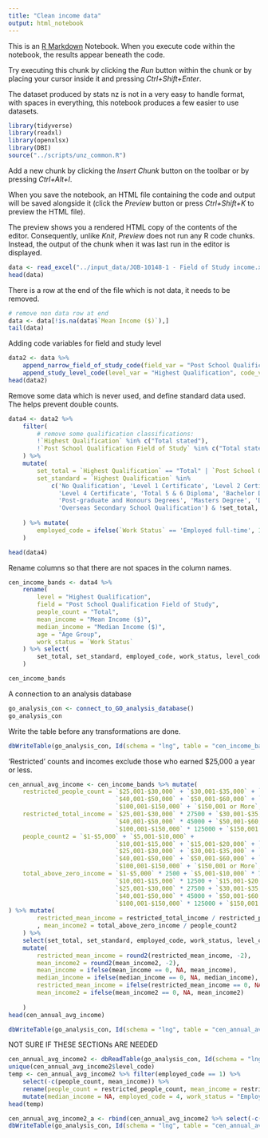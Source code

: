 ```yaml
---
title: "Clean income data"
output: html_notebook
---
```


This is an [R Markdown](http://rmarkdown.rstudio.com) Notebook. When you execute code within the notebook, the results appear beneath the code. 

Try executing this chunk by clicking the *Run* button within the chunk or by placing your cursor inside it and pressing *Ctrl+Shift+Enter*.

The dataset produced by stats nz is not in a very easy to handle format, with spaces in everything, this notebook produces a few easier to use datasets.

```r
library(tidyverse)
library(readxl)
library(openxlsx)
library(DBI)
source("../scripts/unz_common.R")
```

Add a new chunk by clicking the *Insert Chunk* button on the toolbar or by pressing *Ctrl+Alt+I*.

When you save the notebook, an HTML file containing the code and output will be saved alongside it (click the *Preview* button or press *Ctrl+Shift+K* to preview the HTML file).

The preview shows you a rendered HTML copy of the contents of the editor. Consequently, unlike *Knit*, *Preview* does not run any R code chunks. Instead, the output of the chunk when it was last run in the editor is displayed.

```r
data <- read_excel("../input_data/JOB-10148-1 - Field of Study income.xlsx", na = "NA", skip=7)
head(data)
```

There is a row at the end of the file which is not data, it needs to be removed.
```r
# remove non data row at end
data <- data[!is.na(data$`Mean Income ($)`),]
tail(data)
```

Adding code variables for field and study level
```r
data2 <- data %>% 
    append_narrow_field_of_study_code(field_var = "Post School Qualification Field of Study", code_var = "field_code") %>%
    append_study_level_code(level_var = "Highest Qualification", code_var = "level_code")
head(data2)
```

Remove some data which is never used, and define standard data used. The helps prevent double counts.
```r
data4 <- data2 %>%
    filter(
        # remove some qualification classifications:
        !`Highest Qualification` %in% c("Total stated"),
        !`Post School Qualification Field of Study` %in% c("Total stated", "Not Stated")
    ) %>%
    mutate(
        set_total = `Highest Qualification` == "Total" | `Post School Qualification Field of Study` == "Total",
        set_standard = `Highest Qualification` %in% 
            c('No Qualification', 'Level 1 Certificate', 'Level 2 Certificate', 'Level 3 Certificate', 
              'Level 4 Certificate', 'Total 5 & 6 Diploma', 'Bachelor Degree and Level 7 Qualification', 
              'Post-graduate and Honours Degrees', 'Masters Degree', 'Doctorate Degree', 
              'Overseas Secondary School Qualification') & !set_total,
        
    ) %>% mutate(
        employed_code = ifelse(`Work Status` == 'Employed full-time', 1, ifelse(`Work Status` == 'Total employed', 2, 3))
    )

head(data4)
```

Rename columns so that there are not spaces in the column names.
```r
cen_income_bands <- data4 %>%
    rename(
        level = "Highest Qualification", 
        field = "Post School Qualification Field of Study", 
        people_count = "Total", 
        mean_income = "Mean Income ($)",
        median_income = "Median Income ($)",
        age = "Age Group",
        work_status = `Work Status`
    ) %>% select(
        set_total, set_standard, employed_code, work_status, level_code, level, field_code, field, age, everything() 
    )

cen_income_bands
```


A connection to an analysis database
```r
go_analysis_con <- connect_to_GO_analysis_database()
go_analysis_con
```

Write the table before any transformations are done.
```r
dbWriteTable(go_analysis_con, Id(schema = "lng", table = "cen_income_bands"), cen_income_bands, overwrite = TRUE)
```

'Restricted' counts and incomes exclude those who earned $25,000 a year or less.

```r
cen_annual_avg_income <- cen_income_bands %>% mutate(
    restricted_people_count = `$25,001-$30,000` + `$30,001-$35,000` + `$35,001-$40,000` + 
                              `$40,001-$50,000` + `$50,001-$60,000` + `$70,001-$100,000` +
                              `$100,001-$150,000` + `$150,001 or More`,
    restricted_total_income = `$25,001-$30,000` * 27500 + `$30,001-$35,000` * 32500 + `$35,001-$40,000` * 37500 + 
                              `$40,001-$50,000` * 45000 + `$50,001-$60,000` * 55000 + `$70,001-$100,000` * 85000 +
                              `$100,001-$150,000` * 125000 + `$150,001 or More` * 150000,
    people_count2 = `$1-$5,000` + `$5,001-$10,000` +
                              `$10,001-$15,000` + `$15,001-$20,000` + `$20,001-$25,000` +
                              `$25,001-$30,000` + `$30,001-$35,000` + `$35,001-$40,000` + 
                              `$40,001-$50,000` + `$50,001-$60,000` + `$70,001-$100,000` +
                              `$100,001-$150,000` + `$150,001 or More`,
    total_above_zero_income = `$1-$5,000` * 2500 + `$5,001-$10,000` * 7500 +
                              `$10,001-$15,000` * 12500 + `$15,001-$20,000` * 17500 + `$20,001-$25,000` * 22500 +
                              `$25,001-$30,000` * 27500 + `$30,001-$35,000` * 32500 + `$35,001-$40,000` * 37500 + 
                              `$40,001-$50,000` * 45000 + `$50,001-$60,000` * 55000 + `$70,001-$100,000` * 85000 +
                              `$100,001-$150,000` * 125000 + `$150,001 or More` * 200000
) %>% mutate(
        restricted_mean_income = restricted_total_income / restricted_people_count
        , mean_income2 = total_above_zero_income / people_count2
    ) %>% 
    select(set_total, set_standard, employed_code, work_status, level_code, level, field_code, field, age, people_count, restricted_people_count, people_count2, mean_income2, mean_income, median_income, restricted_mean_income) %>%
    mutate(
        restricted_mean_income = round2(restricted_mean_income, -2),
        mean_income2 = round2(mean_income2, -2),
        mean_income = ifelse(mean_income == 0, NA, mean_income),
        median_income = ifelse(median_income == 0, NA, median_income),
        restricted_mean_income = ifelse(restricted_mean_income == 0, NA, restricted_mean_income),
        mean_income2 = ifelse(mean_income2 == 0, NA, mean_income2)
    
    )
head(cen_annual_avg_income)
```

```r
dbWriteTable(go_analysis_con, Id(schema = "lng", table = "cen_annual_avg_income"), cen_annual_avg_income, overwrite = TRUE)
```



NOT SURE IF THESE SECTIONs ARE NEEDED
```r
cen_annual_avg_income2 <- dbReadTable(go_analysis_con, Id(schema = "lng", table = "cen_annual_avg_income"))
unique(cen_annual_avg_income2$level_code)
temp <- cen_annual_avg_income2 %>% filter(employed_code == 1) %>%
    select(-c(people_count, mean_income)) %>%
    rename(people_count = restricted_people_count, mean_income = restricted_mean_income) %>%
    mutate(median_income = NA, employed_code = 4, work_status = "Employed full-time (income restricted)")
head(temp)
```


```r
cen_annual_avg_income2_a <- rbind(cen_annual_avg_income2 %>% select(-c(restricted_people_count, restricted_mean_income)), temp)
dbWriteTable(go_analysis_con, Id(schema = "lng", table = "cen_annual_avg_income2"), cen_annual_avg_income2_a, overwrite = TRUE)
```

